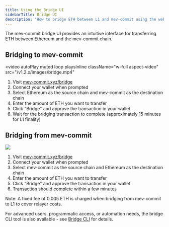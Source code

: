 ```yaml
---
title: Using the Bridge UI
sidebarTitle: Bridge UI
description: "How to bridge ETH between L1 and mev-commit using the web interface"
---
```


The mev-commit bridge UI provides an intuitive interface for transferring ETH between Ethereum and the mev-commit chain.

## Bridging to mev-commit

<video
  autoPlay
  muted
  loop
  playsInline
  className="w-full aspect-video"
  src="/v1.2.x/images/bridge.mp4"
></video>


1. Visit [mev-commit.xyz/bridge](https://www.mev-commit.xyz/bridge)
2. Connect your wallet when prompted 
3. Select Ethereum as the source chain and mev-commit as the destination chain
4. Enter the amount of ETH you want to transfer
5. Click "Bridge" and approve the transaction in your wallet
6. Wait for the bridging transaction to complete (approximately 15 minutes for L1 finality)

## Bridging from mev-commit

<Frame>
  <img src="/v1.2.x/images/bridge-from.png" />
</Frame>

1. Visit [mev-commit.xyz/bridge](https://www.mev-commit.xyz/bridge)
2. Connect your wallet when prompted
3. Select mev-commit as the source chain and Ethereum as the destination chain
4. Enter the amount of ETH you want to transfer
5. Click "Bridge" and approve the transaction in your wallet 
6. Transaction should complete within a few minutes

Note: A fixed fee of 0.005 ETH is charged when bridging from mev-commit to L1 to cover relayer costs.

For advanced users, programmatic access, or automation needs, the bridge CLI tool is also available - see [Bridge CLI](/v1.2.x/get-started/bridge-cli) for details.
